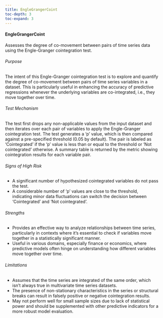 ```yaml
---
title: EngleGrangerCoint
toc-depth: 3
toc-expand: 3
---
```







 
#### EngleGrangerCoint

Assesses the degree of co-movement between pairs of time series data using the Engle-Granger cointegration test.

###### Purpose

The intent of this Engle-Granger cointegration test is to explore and quantify the degree of co-movement between
pairs of time series variables in a dataset. This is particularly useful in enhancing the accuracy of predictive
regressions whenever the underlying variables are co-integrated, i.e., they move together over time.

###### Test Mechanism

The test first drops any non-applicable values from the input dataset and then iterates over each pair of variables
to apply the Engle-Granger cointegration test. The test generates a 'p' value, which is then compared against a
pre-specified threshold (0.05 by default). The pair is labeled as 'Cointegrated' if the 'p' value is less than or
equal to the threshold or 'Not cointegrated' otherwise. A summary table is returned by the metric showing
cointegration results for each variable pair.

###### Signs of High Risk

- A significant number of hypothesized cointegrated variables do not pass the test.
- A considerable number of 'p' values are close to the threshold, indicating minor data fluctuations can switch the
decision between 'Cointegrated' and 'Not cointegrated'.

###### Strengths

- Provides an effective way to analyze relationships between time series, particularly in contexts where it's
essential to check if variables move together in a statistically significant manner.
- Useful in various domains, especially finance or economics, where predictive models often hinge on understanding
how different variables move together over time.

###### Limitations

- Assumes that the time series are integrated of the same order, which isn't always true in multivariate time
series datasets.
- The presence of non-stationary characteristics in the series or structural breaks can result in falsely positive
or negative cointegration results.
- May not perform well for small sample sizes due to lack of statistical power and should be supplemented with
other predictive indicators for a more robust model evaluation.




 